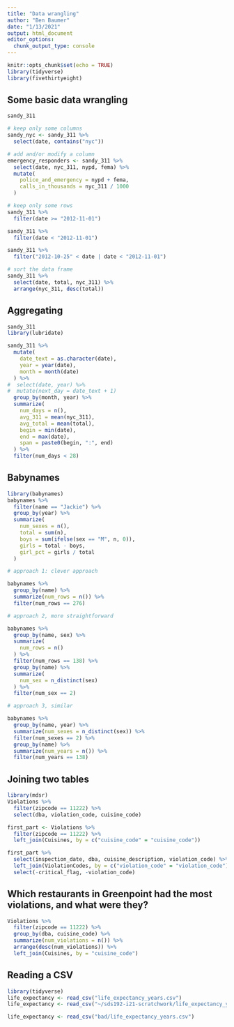 ```yaml
---
title: "Data wrangling"
author: "Ben Baumer"
date: "1/13/2021"
output: html_document
editor_options: 
  chunk_output_type: console
---
```


```r
knitr::opts_chunk$set(echo = TRUE)
library(tidyverse)
library(fivethirtyeight)
```

## Some basic data wrangling

```r
sandy_311

# keep only some columns
sandy_nyc <- sandy_311 %>%
  select(date, contains("nyc"))

# add and/or modify a column
emergency_responders <- sandy_311 %>%
  select(date, nyc_311, nypd, fema) %>%
  mutate(
    police_and_emergency = nypd + fema,
    calls_in_thousands = nyc_311 / 1000
  )

# keep only some rows
sandy_311 %>%
  filter(date >= "2012-11-01")

sandy_311 %>%
  filter(date < "2012-11-01")

sandy_311 %>%
  filter("2012-10-25" < date | date < "2012-11-01")

# sort the data frame
sandy_311 %>%
  select(date, total, nyc_311) %>%
  arrange(nyc_311, desc(total))
```

## Aggregating

```r
sandy_311
library(lubridate)

sandy_311 %>%
  mutate(
    date_text = as.character(date),
    year = year(date),
    month = month(date)
  ) %>%
#  select(date, year) %>%
#  mutate(next_day = date_text + 1)
  group_by(month, year) %>%
  summarize(
    num_days = n(),
    avg_311 = mean(nyc_311),
    avg_total = mean(total), 
    begin = min(date), 
    end = max(date),
    span = paste0(begin, ":", end)
  ) %>%
  filter(num_days < 28)
```


## Babynames

```r
library(babynames)
babynames %>%
  filter(name == "Jackie") %>%
  group_by(year) %>%
  summarize(
    num_sexes = n(), 
    total = sum(n), 
    boys = sum(ifelse(sex == "M", n, 0)),
    girls = total - boys,
    girl_pct = girls / total
  )
```

```r
# approach 1: clever approach

babynames %>%
  group_by(name) %>%
  summarize(num_rows = n()) %>%
  filter(num_rows == 276)

# approach 2, more straightforward

babynames %>%
  group_by(name, sex) %>%
  summarize(
    num_rows = n()
  ) %>%
  filter(num_rows == 138) %>%
  group_by(name) %>%
  summarize(
    num_sex = n_distinct(sex)
  ) %>%
  filter(num_sex == 2)

# approach 3, similar

babynames %>%
  group_by(name, year) %>%
  summarize(num_sexes = n_distinct(sex)) %>%
  filter(num_sexes == 2) %>%
  group_by(name) %>%
  summarize(num_years = n()) %>%
  filter(num_years == 138)

```

## Joining two tables


```r
library(mdsr)
Violations %>%
  filter(zipcode == 11222) %>%
  select(dba, violation_code, cuisine_code)
```


```r
first_part <- Violations %>%
  filter(zipcode == 11222) %>%
  left_join(Cuisines, by = c("cuisine_code" = "cuisine_code"))

first_part %>%
  select(inspection_date, dba, cuisine_description, violation_code) %>%
  left_join(ViolationCodes, by = c("violation_code" = "violation_code")) %>%
  select(-critical_flag, -violation_code)
```

## Which restaurants in Greenpoint had the most violations, and what were they? 

```r
Violations %>%
  filter(zipcode == 11222) %>%
  group_by(dba, cuisine_code) %>%
  summarize(num_violations = n()) %>%
  arrange(desc(num_violations)) %>%
  left_join(Cuisines, by = "cuisine_code")
```

## Reading a CSV

```r
library(tidyverse)
life_expectancy <- read_csv("life_expectancy_years.csv")
life_expectancy <- read_csv("~/sds192-i21-scratchwork/life_expectancy_years.csv")

life_expectancy <- read_csv("bad/life_expectancy_years.csv")


```




